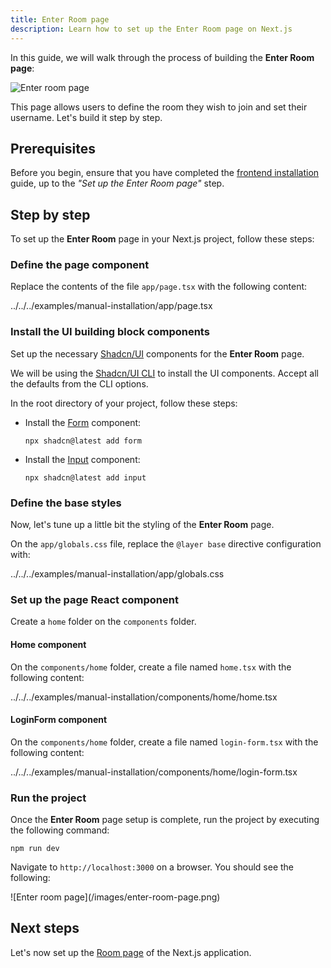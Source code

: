```yaml
---
title: Enter Room page
description: Learn how to set up the Enter Room page on Next.js
---
```



In this guide, we will walk through the process of building the **Enter Room page**:

![Enter room page](/images/enter-room-page.png)

This page allows users to define the room they wish to join and set their username. 
Let's build it step by step.

## Prerequisites

Before you begin, ensure that you have completed the [frontend installation](/docs/main/manual-installation/frontend/enter-room-page) guide, up to the *"Set up the Enter Room page"* step.

## Step by step

To set up the **Enter Room** page in your Next.js project, follow these steps:

<div className="fd-steps">

<div className="[&_h3]:fd-step">
 
### Define the page component

Replace the contents of the file `app/page.tsx` with the following content:

<include lang="tsx" meta='title="app/page.tsx"'>
  ../../../examples/manual-installation/app/page.tsx
</include>

</div>

<div className="[&_h3]:fd-step">
 
### Install the UI building block components

Set up the necessary [Shadcn/UI](https://ui.shadcn.com/docs) components for the **Enter Room** page.

We will be using the [Shadcn/UI CLI](https://ui.shadcn.com/docs/cli) to install the UI components. Accept
all the defaults from the CLI options.

In the root directory of your project, follow these steps:

- Install the [Form](https://ui.shadcn.com/docs/components/form) component:

  ```shell
  npx shadcn@latest add form
  ```

- Install the [Input](https://ui.shadcn.com/docs/components/input) component:

  ```shell
  npx shadcn@latest add input
  ```

</div>

<div className="[&_h3]:fd-step">
 
### Define the base styles

Now, let's tune up a little bit the styling of the **Enter Room** page.

On the `app/globals.css` file, replace the `@layer base` directive configuration with:

<include lang="css" meta='title="app/globals.css"'>
  ../../../examples/manual-installation/app/globals.css
</include>

</div>

<div className="[&_h3]:fd-step">
 
### Set up the page React component

Create a `home` folder on the `components` folder.

#### Home component

On the `components/home` folder, create a file named `home.tsx` with the following content:

<include lang="tsx" meta='title="components/home/home.tsx"'>
  ../../../examples/manual-installation/components/home/home.tsx
</include>

#### LoginForm component

On the `components/home` folder, create a file named `login-form.tsx` with the following content:

<include lang="tsx" meta='title="components/home/login-form.tsx"'>
  ../../../examples/manual-installation/components/home/login-form.tsx
</include>

</div>

<div className="[&_h3]:fd-step">

### Run the project

Once the **Enter Room** page setup is complete, run the project by executing the following command:

```shell
npm run dev
```

Navigate to `http://localhost:3000` on a browser. You should see the following:

<div className="flex justify-center items-center *:max-w-[500px] bg-gradient-to-br from-fd-primary/10 rounded-xl border">
  ![Enter room page](/images/enter-room-page.png)
</div>

</div>

</div>

## Next steps

Let's now set up the [Room page](/docs/main/manual-installation/frontend/room-page) of the Next.js application.
